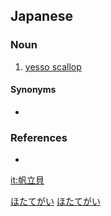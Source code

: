 ==Japanese==
{{ja-kanjitab|ほ|たて|かい|k3=がい|r=y|yomi=k}}

===Noun===
{{ja-noun|ほたてがい|ホタテガイ}}

# [[yesso scallop]]

====Synonyms====
* {{ja-r|帆立|ほたて}} {{qualifier|colloquial}}

===References===
* {{R:Shogakukan}}

[[Category:ja:Mollusks|ほたてがい]]
[[Category:ja:Seafoods|ほたてがい]]

[[it:帆立貝]]
